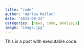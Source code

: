 ```yaml
---
title: "code"
author: "Harlow Malloc"
date: "2023-09-23"
categories: [news, code, analysis]
image: "image.jpg"
---
```


This is a post with executable code.
